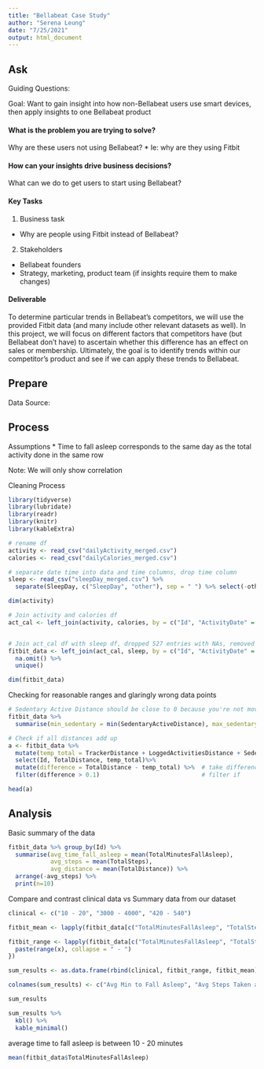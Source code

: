 ---
title: "Bellabeat Case Study"
author: "Serena Leung"
date: "7/25/2021"
output: html_document
---

## Ask 

Guiding Questions: 

Goal: Want to gain insight into how non-Bellabeat users use smart devices, then apply insights to one Bellabeat product 


#### What is the problem you are trying to solve?
Why are these users not using Bellabeat?
* Ie: why are they using Fitbit



#### How can your insights drive business decisions?
What can we do to get users to start using Bellabeat?


#### Key Tasks 
1. Business task
+ Why are people using Fitbit instead of Bellabeat?
2. Stakeholders 
+ Bellabeat founders 
+ Strategy, marketing, product team (if insights require them to make changes)


#### Deliverable
To determine particular trends in Bellabeat’s competitors, we will use the provided Fitbit data (and many include other relevant datasets as well). In this project, we will focus on different factors that competitors have (but Bellabeat don’t have) to ascertain whether this difference has an effect on sales or membership. Ultimately, the goal is to identify trends within our competitor's product and see if we can apply these trends to Bellabeat.



## Prepare

Data Source: 


## Process

Assumptions
* Time to fall asleep corresponds to the same day as the total activity done in the same row 

Note: We will only show correlation


Cleaning Process 

```{r, include=FALSE}
library(tidyverse)
library(lubridate)
library(readr)
library(knitr)
library(kableExtra)

```


```{r, message=FALSE}
# rename df
activity <- read_csv("dailyActivity_merged.csv")
calories <- read_csv("dailyCalories_merged.csv")

# separate date time into data and time columns, drop time column
sleep <- read_csv("sleepDay_merged.csv") %>% 
  separate(SleepDay, c("SleepDay", "other"), sep = " ") %>% select(-other)

```


```{r}
dim(activity)

# Join activity and calories df
act_cal <- left_join(activity, calories, by = c("Id", "ActivityDate" = "ActivityDay", "Calories"))


# Join act_cal df with sleep df, dropped 527 entries with NAs, removed 3 duplicates
fitbit_data <- left_join(act_cal, sleep, by = c("Id", "ActivityDate" = "SleepDay")) %>% 
  na.omit() %>% 
  unique()

dim(fitbit_data)
```


Checking for reasonable ranges and glaringly wrong data points

```{r}
# Sedentary Active Distance should be close to 0 because you're not moving
fitbit_data %>% 
  summarise(min_sedentary = min(SedentaryActiveDistance), max_sedentary = max(SedentaryActiveDistance))
```

```{r}
# Check if all distances add up 
a <- fitbit_data %>% 
  mutate(temp_total = TrackerDistance + LoggedActivitiesDistance + SedentaryActiveDistance + LightActiveDistance + ModeratelyActiveDistance + VeryActiveDistance) %>%
  select(Id, TotalDistance, temp_total)%>% 
  mutate(difference = TotalDistance - temp_total) %>%  # take difference to compare if values are close enough
  filter(difference > 0.1)                             # filter if 

head(a)
```


## Analysis


Basic summary of the data 
```{r}
fitbit_data %>% group_by(Id) %>% 
  summarise(avg_time_fall_asleep = mean(TotalMinutesFallAsleep), 
            avg_steps = mean(TotalSteps), 
            avg_distance = mean(TotalDistance)) %>% 
  arrange(-avg_steps) %>% 
  print(n=10)
```


Compare and contrast clinical data vs Summary data from our dataset


```{r}
clinical <- c("10 - 20", "3000 - 4000", "420 - 540")

fitbit_mean <- lapply(fitbit_data[c("TotalMinutesFallAsleep", "TotalSteps", "TotalMinutesAsleep")], mean)

fitbit_range <- lapply(fitbit_data[c("TotalMinutesFallAsleep", "TotalSteps", "TotalMinutesAsleep")], function(x){
  paste(range(x), collapse = " - ")
})

sum_results <- as.data.frame(rbind(clinical, fitbit_range, fitbit_mean))

colnames(sum_results) <- c("Avg Min to Fall Asleep", "Avg Steps Taken a Day", "Avg Hrs of Sleep")

sum_results
```


```{r}
sum_results %>% 
  kbl() %>% 
  kable_minimal()
```


average time to fall asleep is between 10 - 20 minutes
```{r}
mean(fitbit_data$TotalMinutesFallAsleep)
```


